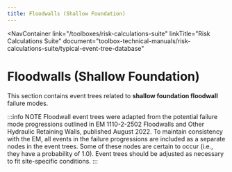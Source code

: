```yaml
---
title: Floodwalls (Shallow Foundation)
---
```



<NavContainer
  link="/toolboxes/risk-calculations-suite"
  linkTitle="Risk Calculations Suite"
  document="toolbox-technical-manuals/risk-calculations-suite/typical-event-tree-database"
></NavContainer>

# Floodwalls (Shallow Foundation)

This section contains event trees related to **shallow foundation floodwall** failure modes.

:::info NOTE
Floodwall event trees were adapted from the potential failure mode progressions outlined in EM 1110-2-2502 Floodwalls and
Other Hydraulic Retaining Walls, published August 2022. To maintain consistency with the EM, all events in the failure
progressions are included as a separate nodes in the event trees. Some of these nodes are certain to occur (i.e., they have
a probability of 1.0). Event trees should be adjusted as necessary to fit site-specific conditions.
:::
